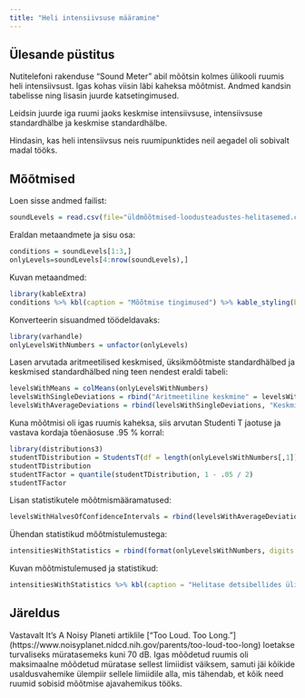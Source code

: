 ```yaml
---
title: "Heli intensiivsuse määramine"
---
```

## Ülesande püstitus
Nutitelefoni rakenduse "Sound   Meter"   abil mõõtsin   kolmes   ülikooli   ruumis   heli
intensiivsust. Igas kohas viisin läbi kaheksa mõõtmist. Andmed kandsin tabelisse ning lisasin juurde katsetingimused.

Leidsin   juurde   iga   ruumi   jaoks   keskmise   intensiivsuse,   intensiivsuse   standardhälbe   ja   keskmise
standardhälbe.

Hindasin, kas heli intensiivsus neis ruumipunktides neil aegadel oli sobivalt madal tööks.

## Mõõtmised

Loen sisse andmed failist:

```r
soundLevels = read.csv(file="üldmõõtmised-loodusteadustes-helitasemed.csv",head=TRUE, sep=",",allowEscapes = TRUE, row.names = 1)
```

Eraldan metaandmete ja sisu osa:

```r
conditions = soundLevels[1:3,]
onlyLevels=soundLevels[4:nrow(soundLevels),]
```

Kuvan metaandmed:

```r
library(kableExtra)
conditions %>% kbl(caption = "Mõõtmise tingimused") %>% kable_styling(bootstrap_options = c("striped", "hover")) %>% column_spec(1, bold=T, border_right=T)
```

Konverteerin sisuandmed töödeldavaks:

```r
library(varhandle)
onlyLevelsWithNumbers = unfactor(onlyLevels)
```

Lasen arvutada aritmeetilised keskmised, üksikmõõtmiste standardhälbed ja keskmised standardhälbed ning teen nendest eraldi tabeli:

```r
levelsWithMeans = colMeans(onlyLevelsWithNumbers)
levelsWithSingleDeviations = rbind("Aritmeetiline keskmine" = levelsWithMeans, "Üksikmõõtmise standardhälve" = apply(onlyLevelsWithNumbers, 2, sd))
levelsWithAverageDeviations = rbind(levelsWithSingleDeviations, "Keskmine standardhälve" = apply(onlyLevelsWithNumbers, 2, function(intensity) sd(intensity) / sqrt(nrow(onlyLevelsWithNumbers))))
```

Kuna mõõtmisi oli igas ruumis kaheksa, siis arvutan Studenti T jaotuse ja vastava kordaja tõenäosuse .95 % korral:

```r
library(distributions3)
studentTDistribution = StudentsT(df = length(onlyLevelsWithNumbers[,1]) - 1)
studentTDistribution
studentTFactor = quantile(studentTDistribution, 1 - .05 / 2)
studentTFactor
```

Lisan statistikutele mõõtmismääramatused:

```r
levelsWithHalvesOfConfidenceIntervals = rbind(levelsWithAverageDeviations, "Mõõtmismääramatused" = apply(onlyLevelsWithNumbers, 2, function(intensity) studentTFactor * sd(intensity) / sqrt(nrow(onlyLevelsWithNumbers))))
```

Ühendan statistikud mõõtmistulemustega:

```r
intensitiesWithStatistics = rbind(format(onlyLevelsWithNumbers, digits = 3), format(levelsWithHalvesOfConfidenceIntervals, digits = 2), "Heli intensiivsus tõenäosusega 95 %" = apply(onlyLevelsWithNumbers, 2, function(intensity) paste(as.character(format(mean(intensity), digits = 3)), ' +/- ', as.character(format(studentTFactor * sd(intensity) / sqrt(nrow(onlyLevelsWithNumbers)), digits = 3)))))
```

Kuvan mõõtmistulemused ja statistikud:

```r
intensitiesWithStatistics %>% kbl(caption = "Helitase detsibellides ülikoolilinnaku ruumides", digits = 1) %>% kable_styling(bootstrap_options = c("striped", "hover")) %>% column_spec(1, bold = T, border_right = T) %>% row_spec(nrow(onlyLevels) + 1, background = "#00ff00") %>% row_spec(nrow(onlyLevels) + 2, background = "#ff00ff") %>% row_spec(nrow(onlyLevels) + 3, background = "#00ffff") %>% row_spec(nrow(onlyLevels) + 4, background = "#ff0000") %>% row_spec(nrow(onlyLevels) + 5, background = "#ffff00")
```
## Järeldus

Vastavalt It's A Noisy Planeti artiklile ["Too Loud. Too Long."] (https://www.noisyplanet.nidcd.nih.gov/parents/too-loud-too-long) loetakse turvaliseks müratasemeks kuni 70 dB. Igas mõõdetud ruumis oli maksimaalne mõõdetud müratase sellest limiidist väiksem, samuti jäi kõikide usaldusvahemike ülempiir sellele limiidile alla, mis tähendab, et kõik need ruumid sobisid mõõtmise ajavahemikus tööks.
